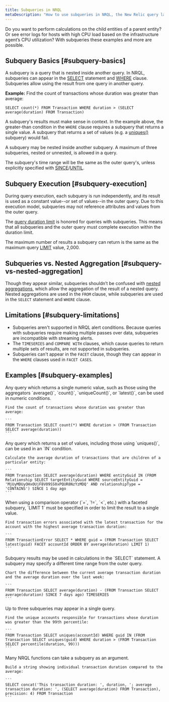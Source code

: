 ```yaml
---
title: Subqueries in NRQL
metaDescription: "How to use subqueries in NRQL, the New Relic query language"
---
```


Do you want to perform calculations on the child entities of a parent entity? Or see error logs for hosts with high CPU load based on the infrastructure agent’s CPU utilization? With subqueries these examples and more are possible.

## Subquery Basics [#subquery-basics]

A subquery is a query that is nested inside another query. In NRQL, subqueries can appear in the [SELECT](/docs/query-your-data/nrql-new-relic-query-language/get-started/nrql-syntax-clauses-functions/#state-select) statement and [WHERE](/docs/query-your-data/nrql-new-relic-query-language/get-started/nrql-syntax-clauses-functions/#sel-where) clause. Subqueries allow using the result from one query in another query.

**Example:** Find the count of transactions whose duration was greater than average:
```
SELECT count(*) FROM Transaction WHERE duration > (SELECT average(duration) FROM Transaction)
```

A subquery's results must make sense in context. In the example above, the greater-than condition in the `WHERE` clause requires a subquery that returns a single value. A subquery that returns a set of values (e.g. a [uniques()](/docs/query-your-data/nrql-new-relic-query-language/get-started/nrql-syntax-clauses-functions/#func-uniques) subquery) would fail.

A subquery may be nested inside another subquery. A maximum of three subqueries, nested or unnested, is allowed in a query.

The subquery's time range will be the same as the outer query's, unless explicitly specified with [SINCE](/docs/query-your-data/nrql-new-relic-query-language/get-started/nrql-syntax-clauses-functions/#sel-since)/[UNTIL](/docs/query-your-data/nrql-new-relic-query-language/get-started/nrql-syntax-clauses-functions/#sel-until). 

## Subquery Execution [#subquery-execution]

During query execution, each subquery is run independently, and its result is used as a constant value--or set of values--in the outer query. Due to this execution model, subqueries may not reference attributes and values from the outer query.

The [query duration limit](/docs/query-your-data/nrql-new-relic-query-language/get-started/rate-limits-nrql-queries/#query-duration) is honored for queries with subqueries. This means that all subqueries and the outer query must complete execution within the duration limit.

The maximum number of results a subquery can return is the same as the maximum query [LIMIT](/docs/query-your-data/nrql-new-relic-query-language/get-started/nrql-syntax-clauses-functions/#sel-limit) value, 2,000.

## Subqueries vs. Nested Aggregation [#subquery-vs-nested-aggregation]

Though they appear similar, subqueries shouldn’t be confused with [nested aggregations](/docs/query-your-data/nrql-new-relic-query-language/nrql-query-tutorials/nested-aggregation-make-ordered-computations-single-query/), which allow the aggregation of the result of a nested query. Nested aggregations are used in the `FROM` clause, while subqueries are used in the `SELECT` statement and `WHERE` clause.

## Limitations [#subquery-limitations]

* Subqueries aren't supported in NRQL alert conditions. Because queries with subqueries require making multiple passes over data, subqueries are incompatible with streaming alerts.
* The `TIMESERIES` and `COMPARE WITH` clauses, which cause queries to return multiple sets of results, are not supported in subqueries.
* Subqueries can't appear in the `FACET` clause, though they can appear in the `WHERE` clauses used in `FACET CASES`.

## Examples [#subquery-examples]

<CollapserGroup>
  <Collapser title="Numeric conditions">
    Any query which returns a single numeric value, such as those using the aggregators `average()`, `count()`, `uniqueCount()`, or `latest()`, can be used in numeric conditions.

    Find the count of transactions whose duration was greater than average:

    ```
    FROM Transaction SELECT count(*) WHERE duration > (FROM Transaction SELECT average(duration))
    ```
  </Collapser>

  <Collapser title="IN conditions">
    Any query which returns a set of values, including those using `uniques()`, can be used in an `IN` condition.

    Calculate the average duration of transactions that are children of a particular entity:

    ```
    FROM Transaction SELECT average(duration) WHERE entityGuid IN (FROM Relationship SELECT targetEntityGuid WHERE sourceEntityGuid = 'MjUyMDUyOHxOUjF8V09SS0xPQUR8NzYzMDQ' AND relationshipType = 'CONTAINS') SINCE 1 day ago
    ```
  </Collapser>

  <Collapser title="String condition with a faceted subquery">
    When using a comparison operator (`=`, `!=`, `<`, etc.) with a faceted subquery, `LIMIT 1` must be specified in order to limit the result to a single value.

    Find transaction errors associated with the latest transaction for the account with the highest average transaction duration:

    ```
    FROM TransactionError SELECT * WHERE guid = (FROM Transaction SELECT latest(guid) FACET accountId ORDER BY average(duration) LIMIT 1)
    ```
  </Collapser>

  <Collapser title="Delta query">
    Subquery results may be used in calculations in the `SELECT` statement. A subquery may specify a different time range from the outer query.

    Chart the difference between the current average transaction duration and the average duration over the last week:

    ```
    FROM Transaction SELECT average(duration) - (FROM Transaction SELECT average(duration) SINCE 7 days ago) TIMESERIES
    ```
  </Collapser>

  <Collapser title="Multiple subqueries">
    Up to three subqueries may appear in a single query.

    Find the unique accounts responsible for transactions whose duration was greater than the 99th percentile:

    ```
    FROM Transaction SELECT uniques(accountId) WHERE guid IN (FROM Transaction SELECT uniques(guid) WHERE duration > (FROM Transaction SELECT percentile(duration, 99)))
    ```
  </Collapser>

  <Collapser title="Subquery as a function argument">
    Many NRQL functions can take a subquery as an argument.

    Build a string showing individual transaction duration compared to the average:

    ```
    SELECT concat('This transaction duration: ', duration, '; average transaction duration: ', (SELECT average(duration) FROM Transaction), precision: 4) FROM Transaction
    ```
  </Collapser>
</CollapserGroup>
